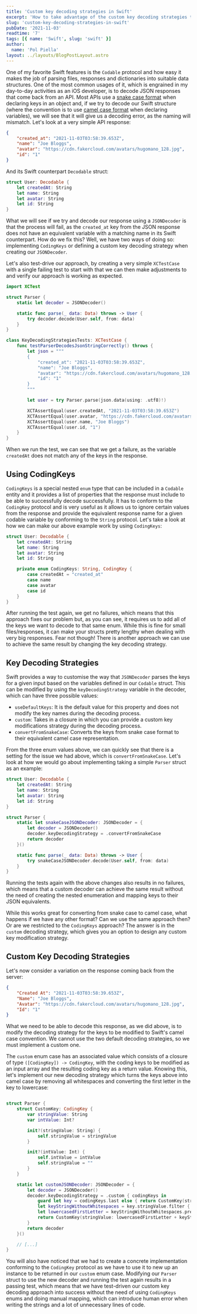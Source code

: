 ```yaml
---
title: 'Custom key decoding strategies in Swift'
excerpt: 'How to take advantage of the custom key decoding strategies to avoid unnecessary CodingKeys implementations'
slug: 'custom-key-decoding-strategies-in-swift'
pubDate: '2021-11-03'
readtime: '7'
tags: [{ name: 'Swift', slug: 'swift' }]
author:
  name: 'Pol Piella'
layout: ../layouts/BlogPostLayout.astro
---
```


One of my favorite Swift features is the `Codable` protocol and how easy it makes the job of parsing files, responses and dictionaries into suitable data structures. One of the most common usages of it, which is engrained in my day-to-day activities as an iOS developer, is to decode JSON responses that come back from an API. Most APIs use a [snake case format](https://en.wikipedia.org/wiki/Snake_case) when declaring keys in an object and, if we try to decode our Swift structure (where the convention is to use [camel case format](https://en.wikipedia.org/wiki/Camel_case) when declaring variables), we will see that it will give us a decoding error, as the naming will mismatch. Let's look at a very simple API response:

```json:UserResponse.json
{
    "created_at": "2021-11-03T03:58:39.653Z",
    "name": "Joe Bloggs",
    "avatar": "https://cdn.fakercloud.com/avatars/hugomano_128.jpg",
    "id": "1"
}
```

And its Swift counterpart `Decodable` struct:

```swift:User.swift
struct User: Decodable {
    let createdAt: String
    let name: String
    let avatar: String
    let id: String
}
```

What we will see if we try and decode our response using a `JSONDecoder` is that the process will fail, as the `created_at` key from the JSON response does not have an equivalent variable with a matching name in its Swift counterpart. How do we fix this? Well, we have two ways of doing so: implementing `CodingKeys` or defining a custom key decoding strategy when creating our `JSONDecoder`.

Let's also test-drive our approach, by creating a very simple `XCTestCase` with a single failing test to start with that we can then make adjustments to and verify our approach is working as expected.

```swift:KeyDecodingStrategiesTests.swift
import XCTest

struct Parser {
    static let decoder = JSONDecoder()

    static func parse(_ data: Data) throws -> User {
        try decoder.decode(User.self, from: data)
    }
}

class KeyDecodingStrategiesTests: XCTestCase {
    func testParserDecodesJsonStringCorrectly() throws {
        let json = """
        {
            "created_at": "2021-11-03T03:58:39.653Z",
            "name": "Joe Bloggs",
            "avatar": "https://cdn.fakercloud.com/avatars/hugomano_128.jpg",
            "id": "1"
        }
        """

        let user = try Parser.parse(json.data(using: .utf8)!)

        XCTAssertEqual(user.createdAt, "2021-11-03T03:58:39.653Z")
        XCTAssertEqual(user.avatar, "https://cdn.fakercloud.com/avatars/hugomano_128.jpg")
        XCTAssertEqual(user.name, "Joe Bloggs")
        XCTAssertEqual(user.id, "1")
    }
}
```

When we run the test, we can see that we get a failure, as the variable `createdAt` does not match any of the keys in the response.

## Using CodingKeys

`CodingKeys` is a special nested `enum` type that can be included in a `Codable` entity and it provides a list of properties that the response must include to be able to successfully decode successfully. It has to conform to the `CodingKey` protocol and is very useful as it allows us to ignore certain values from the response and provide the equivalent response name for a given codable variable by conforming to the `String` protocol. Let's take a look at how we can make our above example work by using `CodingKeys`:

```swift:User.swift
struct User: Decodable {
    let createdAt: String
    let name: String
    let avatar: String
    let id: String

    private enum CodingKeys: String, CodingKey {
        case createdAt = "created_at"
        case name
        case avatar
        case id
    }
}
```

After running the test again, we get no failures, which means that this approach fixes our problem but, as you can see, it requires us to add all of the keys we want to decode to that same enum. While this is fine for small files/responses, it can make your structs pretty lengthy when dealing with very big responses. Fear not though! There is another approach we can use to achieve the same result by changing the key decoding strategy.

## Key Decoding Strategies

Swift provides a way to customise the way that `JSONDecoder` parses the keys for a given input based on the variables defined in our `Codable` struct. This can be modified by using the `keyDecodingStrategy` variable in the decoder, which can have three possible values:

- `useDefaultKeys`: It is the default value for this property and does not modify the key names during the decoding process.
- `custom`: Takes in a closure in which you can provide a custom key modifications strategy during the decoding process.
- `convertFromSnakeCase`: Converts the keys from snake case format to their equivalent camel case representation.

From the three enum values above, we can quickly see that there is a setting for the issue we had above, which is `convertFromSnakeCase`. Let's look at how we would go about implementing taking a simple `Parser` struct as an example:

```swift:User.swift
struct User: Decodable {
    let createdAt: String
    let name: String
    let avatar: String
    let id: String
}

struct Parser {
    static let snakeCaseJSONDecoder: JSONDecoder = {
        let decoder = JSONDecoder()
        decoder.keyDecodingStrategy = .convertFromSnakeCase
        return decoder
    }()

    static func parse(_ data: Data) throws -> User {
        try snakeCaseJSONDecoder.decode(User.self, from: data)
    }
}
```

Running the tests again with the above changes also results in no failures, which means that a custom decoder can achieve the same result without the need of creating the nested enumeration and mapping keys to their JSON equivalents.

While this works great for converting from snake case to camel case, what happens if we have any other format? Can we use the same approach then? Or are we restricted to the `CodingKeys` approach? The answer is in the `custom` decoding strategy, which gives you an option to design any custom key modification strategy.

## Custom Key Decoding Strategies

Let's now consider a variation on the response coming back from the server:

```json:UserResponse.json
{
    "Created At": "2021-11-03T03:58:39.653Z",
    "Name": "Joe Bloggs",
    "Avatar": "https://cdn.fakercloud.com/avatars/hugomano_128.jpg",
    "Id": "1"
}
```

What we need to be able to decode this response, as we did above, is to modify the decoding strategy for the keys to be modified to Swift's camel case convention. We cannot use the two default decoding strategies, so we must implement a custom one.

The `custom` enum case has an associated value which consists of a closure of type `([CodingKey]) -> CodingKey`, with the coding keys to be modified as an input array and the resulting coding key as a return value. Knowing this, let's implement our new decoding strategy which turns the keys above into camel case by removing all whitespaces and converting the first letter in the key to lowercase:

```swift:User.swift

struct Parser {
    struct CustomKey: CodingKey {
        var stringValue: String
        var intValue: Int?

        init?(stringValue: String) {
            self.stringValue = stringValue
        }

        init?(intValue: Int) {
            self.intValue = intValue
            self.stringValue = ""
        }
    }

    static let customJSONDecoder: JSONDecoder = {
        let decoder = JSONDecoder()
        decoder.keyDecodingStrategy = .custom { codingKeys in
            guard let key = codingKeys.last else { return CustomKey(stringValue: "")! }
            let keyStringWithoutWhitespaces = key.stringValue.filter { !$0.isWhitespace }
            let lowercasedFirstLetter = keyStringWithoutWhitespaces.prefix(1).lowercased()
            return CustomKey(stringValue: lowercasedFirstLetter + keyStringWithoutWhitespaces.dropFirst())!
        }
        return decoder
    }()

    // [...]
}

```

You will also have noticed that we had to create a concrete implementation conforming to the `CodingKey` protocol as we have to use it to new up an instance to be returned in our `custom` enum case. Modifying our `Parser` struct to use the new decoder and running the test again results in a passing test, which means that we have test-driven our custom key decoding approach into success without the need of using `CodingKeys` enums and doing manual mapping, which can introduce human error when writing the strings and a lot of unnecessary lines of code.
